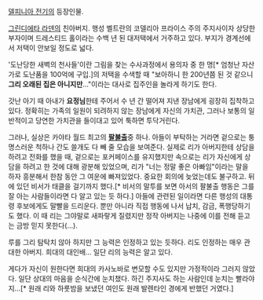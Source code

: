 [[델피니아 전기]]의 등장인물.

[[그린디에타 라덴]]의 친아버지. 행성 벨트란의 코델리아 프라이스 주의 주지사이자 상당한 부자이며 드레스티드 홀이라는 수백 년 된 대저택에서 거주하고 있다. 부지가 경계선에서 저택이 안보일 정도로 넓다.

'도난당한 새벽의 천사들'이란 그림을 찾는 수사과정에서 용의자 중 한 명[* 엄청난 자산가로 도난품을 100억에 구입.]의 저택을 수색할 때 "보아하니 한 200년쯤 된 것 같으니 '''그리 오래된 집은 아니지만'''..."이라는 대사로 집주인을 놀라게 하기도 한다.

갓난 아기 때 아내가 '''요정님'''한테 주어서 수 년 간 떨어져 지낸 장남에게 굉장히 집착하고 있다. 정확히는 가족의 일원이 되려하지 않는 장남에게 자신의 가치관, 그러나 보통의 일반적이고 당연한 가치관을 들이대고 있어 툭하면 투닥거린다.

그러나, 실상은 카야타 월드 최고의 '''[[팔불출]]'''중 하나. 아들이 부탁하는 거라면 겉으로는 퉁명스러운 척하나 간도 쓸개도 다 빼 줄 모습을 보여준다. 실제로 리가 아버지한테 상담을 하려고 전화를 했을 때, 겉으로는 포커페이스를 유지했지만 속으로는 리가 자신에게 상담을 하려고 한 것에 대해 광분해 있었으며, 리가 "너는 정말 좋은 아빠임"이라는 말을 하자 흥분해서 한참 동안 그 여운에 빠져있었다. 중요한 회의에 늦었는데도 불구하고. 뒤에 있던 비서가 태클을 걸기까지 했다.[* 비서의 말투를 보면 아서의 팔불출 행동은 그를 잘 아는 사람들이라면 다 알고 있는 듯 하다.] 아들에 관련된 일이라면 다른 행성의 대통령 후보에게도 말빨을 드리운다. 뿐만 아니라 직접 행동에 나서 납치, 감금, 폭행당하기도 했다. 이 때 리는 그야말로 새파랗게 질렸지만 정작 아버지는 나중에 이를 전해 듣고는 금방 믿지 못한다(...).

루를 그리 탐탁치 않아 하지만 그 능력은 인정하고 있는 듯하다. 리도 인정하는 매우 관대한 아버지. 희대의 대인배... 일단 리의 능력은 알고 있다.

게다가 자신이 원한다면 희대의 카사노바로 변모할 수도 있지만 가정적이라 그러지 않았다. 일단 상대의 마음을 순식간에 눈치챘다. 하긴 주지사도 하는 사람인데 눈치는 빨라야지...[* 원래 리와 하룻밤을 보냈던 여인도 원래 발렌타인 경에게 반했던 거였다.]
